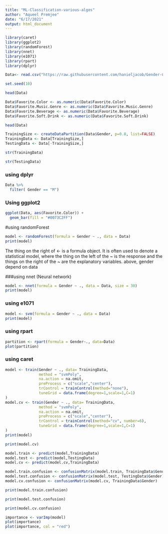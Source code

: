 ```yaml
---
title: "ML-Classification-various-algos"
author: "Aqueel Premjee"
date: "6/17/2021"
output: html_document
---
```


```r
library(caret)
library(ggplot2)
library(randomForest)
library(nnet)
library(e1071)
library(rpart)
library(dplyr)
```

```r
Data<- read.csv("https://raw.githubusercontent.com/hanieljacob/Gender-Classification/master/GenderClassification.csv",stringsAsFactors = TRUE)
```

```r
set.seed(10)
```


```r
head(Data)
```

```r
Data$Favorite.Color <- as.numeric(Data$Favorite.Color)
Data$Favorite.Music.Genre <- as.numeric(Data$Favorite.Music.Genre)
Data$Favorite.Beverage <- as.numeric(Data$Favorite.Beverage)
Data$Favorite.Soft.Drink <- as.numeric(Data$Favorite.Soft.Drink)
```

```r
head(Data)
```


```r
TrainingSize <- createDataPartition(Data$Gender, p=0.8, list=FALSE)
TrainingData <- Data[TrainingSize,]
TestingData <- Data[-TrainingSize,]
```

```r
str(TrainingData)
```
```r
str(TestingData)
```

### using dplyr

```r
Data %>% 
  filter( Gender == "M")
```

### Using ggplot2
```r
ggplot(Data, aes(Favorite.Color)) +
  geom_bar(fill = "#0073C2FF") 
```



#using randomForest
```r
model <- randomForest(formula = Gender ~ ., data = Data)
print(model)
```
The thing on the right of <- is a formula object. It is often used to denote a statistical model, where the thing on the left of the ~ is the response and the things on the right of the ~ are the explanatory variables. above, gender depend on data



###using nnet (Neural network)
```r
model <- nnet(formula = Gender ~ ., data = Data, size = 30)
print(model)
```

### using e1071
```r
model <- svm(formula = Gender ~ ., data = Data)
print(model)
```

### using rpart

```r
partition <- rpart(formula = Gender~., data=Data)
plot(partition)
```

### using caret

```r
model <- train(Gender ~ ., data= TrainingData,
               method = "svmPoly",
               na.action = na.omit,
               preProcess = c("scale","center"),
               trControl = trainControl(method="none"),
               tuneGrid = data.frame(degree=1,scale=1,C=1)
)
model.cv <- train(Gender ~ ., data= TrainingData,
               method = "svmPoly",
               na.action = na.omit,
               preProcess = c("scale","center"),
               trControl = trainControl(method="cv", number=6),
               tuneGrid = data.frame(degree=1,scale=1,C=1)
)
print(model)
```
```r
print(model.cv)
```
```r
model.train <- predict(model,TrainingData)
model.test <- predict(model,TestingData)
model.cv <- predict(model.cv,TrainingData)
```

```r
model.train.confusion <- confusionMatrix(model.train, TrainingData$Gender)
model.test.confusion <- confusionMatrix(model.test, TestingData$Gender)
model.cv.confusion <- confusionMatrix(model.cv, TrainingData$Gender)
```

```r
print(model.train.confusion)
```
```r
print(model.test.confusion)
```
```r
print(model.cv.confusion)
```
```r
importance <- varImp(model)
plot(importance)
plot(importance, col = "red")
```




